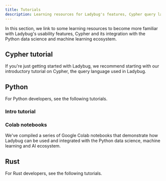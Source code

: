 ```yaml
---
title: Tutorials
description: Learning resources for Ladybug's features, Cypher query language, and Python data science integration tutorials.
---
```


In this section, we link to some learning resources to become more familiar with Ladybug's usability
features, Cypher and its integration with the Python data science and machine learning ecosystem.


## Cypher tutorial

If you're just getting started with Ladybug, we recommend starting with our introductory tutorial on
Cypher, the query language used in Ladybug.

<LinkCard
  title="Intro to Cypher"
  description="Become familiar with Cypher syntax"
  href="/tutorials/cypher"
/>

## Python

For Python developers, see the following tutorials.

### Intro tutorial

<LinkCard
title="Python tutorial"
description="Tutorial for Ladybug's Python API"
href="/tutorials/python"
/>

### Colab notebooks

We've compiled a series of Google Colab 
notebooks that demonstrate how Ladybug can be used and integrated with the Python data science, machine 
learning and AI ecosystem.

<CardGrid>
  <LinkCard
    title="Ladybug and NetworkX"
    description="Working with NetworkX & graph algorithms using a Ladybug graph"
    href="https://colab.research.google.com/drive/1_AK-CHELz0fLAc2RCPvPgD-R7-NGyrGu"
  />
  <LinkCard
    title="Ladybug and PyTorch Geometric (1)"
    description="Node property prediction"
    href="https://colab.research.google.com/drive/1ijFoPN4USr4umUzRoCfRPFNZfbhKKLcC"
  />
  <LinkCard
    title="Ladybug and PyTorch Geometric (2)"
    description="Link prediction"
    href="https://colab.research.google.com/drive/1OxlDLUYZL8jTkqKdVebFtek7yZ5of7FK"
  />
  <LinkCard
    title="LlamaIndex-Ladybug Integration"
    description="Using Ladybug as a property graph store for LlamaIndex"
    href="https://colab.research.google.com/drive/1brAdNRNLG2XHD7Jv3ZwSQCOCJ_wmfd1B"
  />
  <LinkCard
    title="LangChain-Ladybug Integration"
    description="Using Ladybug as a property graph store for LangChain"
    href="https://colab.research.google.com/drive/16FscFHwSKQNXFprChdQufMP7G6u8cMTS"
  />
</CardGrid>

## Rust

For Rust developers, see the following tutorials.

<LinkCard
title="Rust tutorial"
description="Tutorial for Ladybug's Rust API"
href="/tutorials/rust"
/>

